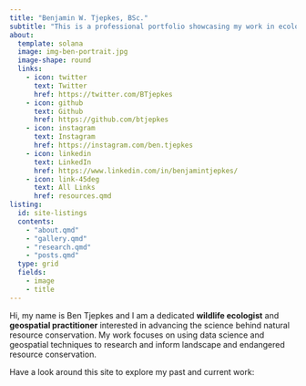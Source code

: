 ---
title: "Benjamin W. Tjepkes, BSc."
subtitle: "This is a professional portfolio showcasing my work in ecology and geospatial."
about:
  template: solana
  image: img-ben-portrait.jpg
  image-shape: round
  links:
    - icon: twitter
      text: Twitter
      href: https://twitter.com/BTjepkes
    - icon: github
      text: Github
      href: https://github.com/btjepkes
    - icon: instagram
      text: Instagram
      href: https://instagram.com/ben.tjepkes
    - icon: linkedin
      text: LinkedIn
      href: https://www.linkedin.com/in/benjamintjepkes/
    - icon: link-45deg
      text: All Links
      href: resources.qmd
listing:
  id: site-listings
  contents:
    - "about.qmd"
    - "gallery.qmd"
    - "research.qmd"
    - "posts.qmd"
  type: grid
  fields: 
    - image
    - title
---

Hi, my name is Ben Tjepkes and I am a dedicated **wildlife ecologist** and **geospatial practitioner** interested in advancing the science behind natural resource conservation. My work focuses on using data science and geospatial techniques to research and inform landscape and endangered resource conservation.

Have a look around this site to explore my past and current work:

::: {#site-listings}
:::

